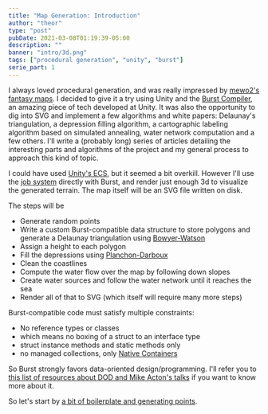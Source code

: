 ```yaml
---
title: "Map Generation: Introduction"
author: "theor"
type: "post"
pubDate: 2021-03-08T01:19:39-05:00
description: ""
banner: "intro/3d.png"
tags: ["procedural generation", "unity", "burst"]
serie_part: 1
---
```


I always loved procedural generation, and was really impressed by [mewo2's fantasy maps](https://mewo2.com/notes/terrain/). I decided to give it a try using Unity and the [Burst Compiler](https://docs.unity3d.com/Packages/com.unity.burst@0.2/manual/index.html), an amazing piece of tech developed at Unity. It was also the opportunity to dig into SVG and implement a few algorithms and white papers: Delaunay's triangulation, a depression filling algorithm, a cartographic labeling algorithm based on simulated annealing, water network computation and a few others. I'll write a (probably long) series of articles detailing the interesting parts and algorithms of the project and my general process to approach this kind of topic.

I could have used [Unity's ECS](https://docs.unity3d.com/Packages/com.unity.entities@0.17/manual/index.html), but it seemed a bit overkill. However I'll use the [job system](https://docs.unity3d.com/Manual/JobSystem.html) directly with Burst, and render just enough 3d to visualize the generated terrain. The map itself will be an SVG file written on disk.

The steps will be

- Generate random points
- Write a custom Burst-compatible data structure to store polygons and generate a Delaunay triangulation using [Bowyer-Watson](https://en.wikipedia.org/wiki/Bowyer%E2%80%93Watson_algorithm)
- Assign a height to each polygon
- Fill the depressions using [Planchon-Darboux](https://horizon.documentation.ird.fr/exl-doc/pleins_textes/divers20-05/010031925.pdf)
- Clean the coastlines
- Compute the water flow over the map by following down slopes
- Create water sources and follow the water network until it reaches the sea
- Render all of that to SVG (which itself will require many more steps)

Burst-compatible code must satisfy multiple constraints:

- No reference types or classes
- which means no boxing of a struct to an interface type
- struct instance methods and static methods only
- no managed collections, only [Native Containers](https://docs.unity3d.com/Manual/JobSystemNativeContainer.html)

So Burst strongly favors data-oriented design/programming. I'll refer you to [this list of resources about DOD and Mike Acton's talks](https://dataorientedprogramming.wordpress.com/tag/mike-acton/) if you want to know more about it.

So let's start by [a bit of boilerplate and generating points](../part1.md).
